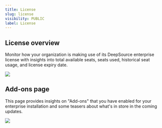 ```yaml
---
title: License
slug: license
visibility: PUBLIC
label: License
---
```

## License overview

Monitor how your organization is making use of its DeepSource enterprise license with insights into total available seats, seats used, historical seat usage, and license expiry date.

![](https://files.readme.io/441913f-small-home_2.png)

## Add-ons page

This page provides insights on "Add-ons" that you have enabled for your enterprise installation and some teasers about what's in store in the coming updates.

![](https://files.readme.io/609cba0-small-add-ons.png)